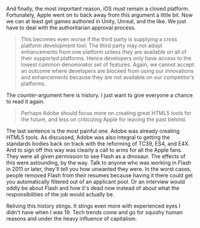 And finally, the most important reason, iOS must remain a closed platform. Fortunately, Apple went on to back away from this argument a little bit. Now we can at least get games authored in Unity, Unreal, and the like. We just have to deal with the authoritarian approval process.

> This becomes even worse if the third party is supplying a cross platform development tool. The third party may not adopt enhancements from one platform unless they are available on all of their supported platforms. Hence developers only have access to the lowest common denominator set of features. Again, we cannot accept an outcome where developers are blocked from using our innovations and enhancements because they are not available on our competitor’s platforms.

The counter-argument here is history. I just want to give everyone a chance to read it again.

> Perhaps Adobe should focus more on creating great HTML5 tools for the future, and less on criticizing Apple for leaving the past behind.

The last sentence is the most painful one. Adobe was already creating HTML5 tools. As discussed, Adobe was also integral to getting the standards bodies back on track with the reforming of TC39, ES4, and E4X. And to sign off this way was clearly a call to arms for all the Apple fans. They were all given permission to see Flash as a dinosaur. The effects of this were astounding, by the way. Talk to anyone who was working in Flash in 2011 or later, they'll tell you how unwanted they were. In the worst cases, people removed Flash from their resumes because having it there could get you automatically filtered out of an applicant pool. Or an interview would oddly be about Flash and how it's dead now instead of about what the responsibilities of the job would actually be.

<p class="barely-loud">Reliving this history stings. It stings even more with experienced eyes I didn't have when I was 19. Tech trends come and go for squishy human reasons and under the heavy influence of capitalism.</p>
